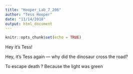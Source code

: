 ```yaml
---
title: "Hooper_Lab_7_206"
author: "Tess Hooper"
date: "11/14/2018"
output: html_document
---
```


```r
knitr::opts_chunk$set(echo = TRUE)
```

Hey it's Tess!


Hey, it's Tess again --- why did the dinosaur cross the road? 

To escape death ? 
Because the light was green 

